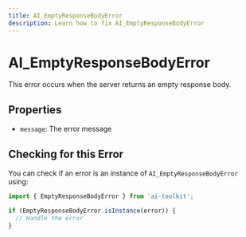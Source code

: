 ```yaml
---
title: AI_EmptyResponseBodyError
description: Learn how to fix AI_EmptyResponseBodyError
---
```


# AI_EmptyResponseBodyError

This error occurs when the server returns an empty response body.

## Properties

- `message`: The error message

## Checking for this Error

You can check if an error is an instance of `AI_EmptyResponseBodyError` using:

```typescript
import { EmptyResponseBodyError } from 'ai-toolkit';

if (EmptyResponseBodyError.isInstance(error)) {
  // Handle the error
}
```
